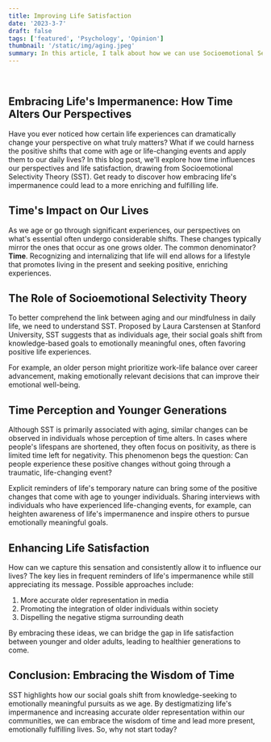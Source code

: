 ```yaml
---
title: Improving Life Satisfaction
date: '2023-3-7'
draft: false
tags: ['featured', 'Psychology', 'Opinion']
thumbnail: '/static/img/aging.jpeg'
summary: In this article, I talk about how we can use Socioemotional Selectivity theory to improve life satisfaction.
---
```


<br />
<TOCInline toc={props.toc} exclude="Table of Contents" asDisclosure toHeading={5} />

## Embracing Life's Impermanence: How Time Alters Our Perspectives

Have you ever noticed how certain life experiences can dramatically change your perspective on what truly matters? What if we could harness the positive shifts that come with age or life-changing events and apply them to our daily lives? In this blog post, we'll explore how time influences our perspectives and life satisfaction, drawing from Socioemotional Selectivity Theory (SST). Get ready to discover how embracing life's impermanence could lead to a more enriching and fulfilling life.

## Time's Impact on Our Lives

As we age or go through significant experiences, our perspectives on what's essential often undergo considerable shifts. These changes typically mirror the ones that occur as one grows older. The common denominator? **Time**. Recognizing and internalizing that life will end allows for a lifestyle that promotes living in the present and seeking positive, enriching experiences.

## The Role of Socioemotional Selectivity Theory

To better comprehend the link between aging and our mindfulness in daily life, we need to understand SST. Proposed by Laura Carstensen at Stanford University, SST suggests that as individuals age, their social goals shift from knowledge-based goals to emotionally meaningful ones, often favoring positive life experiences.

For example, an older person might prioritize work-life balance over career advancement, making emotionally relevant decisions that can improve their emotional well-being.

## Time Perception and Younger Generations

Although SST is primarily associated with aging, similar changes can be observed in individuals whose perception of time alters. In cases where people's lifespans are shortened, they often focus on positivity, as there is limited time left for negativity. This phenomenon begs the question: Can people experience these positive changes without going through a traumatic, life-changing event?

Explicit reminders of life's temporary nature can bring some of the positive changes that come with age to younger individuals. Sharing interviews with individuals who have experienced life-changing events, for example, can heighten awareness of life's impermanence and inspire others to pursue emotionally meaningful goals.

## Enhancing Life Satisfaction

How can we capture this sensation and consistently allow it to influence our lives? The key lies in frequent reminders of life's impermanence while still appreciating its message. Possible approaches include:

1. More accurate older representation in media
2. Promoting the integration of older individuals within society
3. Dispelling the negative stigma surrounding death

By embracing these ideas, we can bridge the gap in life satisfaction between younger and older adults, leading to healthier generations to come.

## Conclusion: Embracing the Wisdom of Time

SST highlights how our social goals shift from knowledge-seeking to emotionally meaningful pursuits as we age. By destigmatizing life's impermanence and increasing accurate older representation within our communities, we can embrace the wisdom of time and lead more present, emotionally fulfilling lives. So, why not start today?
